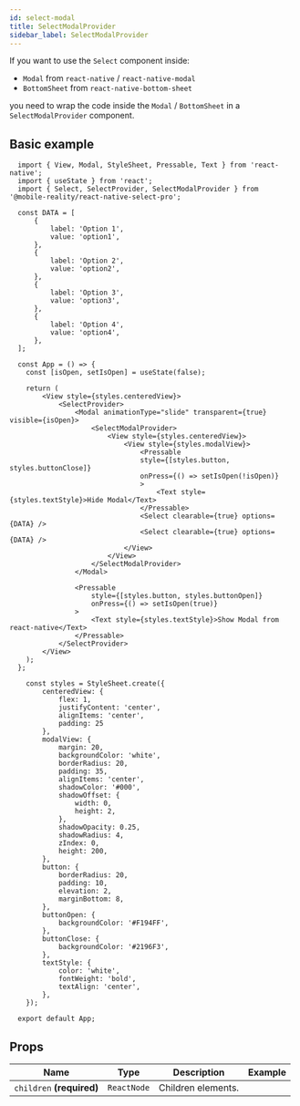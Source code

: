 ```yaml
---
id: select-modal
title: SelectModalProvider
sidebar_label: SelectModalProvider
---
```


If you want to use the `Select` component inside:

-   `Modal` from `react-native` / `react-native-modal`
-   `BottomSheet` from `react-native-bottom-sheet`

you need to wrap the code inside the `Modal` / `BottomSheet` in a `SelectModalProvider` component.

## Basic example

```SnackPlayer name=SelectModal&dependencies=@mobile-reality/react-native-select-pro@2.0.0
  import { View, Modal, StyleSheet, Pressable, Text } from 'react-native';
  import { useState } from 'react';
  import { Select, SelectProvider, SelectModalProvider } from '@mobile-reality/react-native-select-pro';

  const DATA = [
      {
          label: 'Option 1',
          value: 'option1',
      },
      {
          label: 'Option 2',
          value: 'option2',
      },
      {
          label: 'Option 3',
          value: 'option3',
      },
      {
          label: 'Option 4',
          value: 'option4',
      },
  ];

  const App = () => {
    const [isOpen, setIsOpen] = useState(false);

    return (
        <View style={styles.centeredView}>
            <SelectProvider>
                <Modal animationType="slide" transparent={true} visible={isOpen}>
                    <SelectModalProvider>
                        <View style={styles.centeredView}>
                            <View style={styles.modalView}>
                                <Pressable
                                style={[styles.button, styles.buttonClose]}
                                onPress={() => setIsOpen(!isOpen)}
                                >
                                    <Text style={styles.textStyle}>Hide Modal</Text>
                                </Pressable>
                                <Select clearable={true} options={DATA} />
                                <Select clearable={true} options={DATA} />
                            </View>
                        </View>
                    </SelectModalProvider>
                </Modal>

                <Pressable
                    style={[styles.button, styles.buttonOpen]}
                    onPress={() => setIsOpen(true)}
                >
                    <Text style={styles.textStyle}>Show Modal from react-native</Text>
                </Pressable>
            </SelectProvider>
        </View>
    );
  };

    const styles = StyleSheet.create({
        centeredView: {
            flex: 1,
            justifyContent: 'center',
            alignItems: 'center',
            padding: 25
        },
        modalView: {
            margin: 20,
            backgroundColor: 'white',
            borderRadius: 20,
            padding: 35,
            alignItems: 'center',
            shadowColor: '#000',
            shadowOffset: {
                width: 0,
                height: 2,
            },
            shadowOpacity: 0.25,
            shadowRadius: 4,
            zIndex: 0,
            height: 200,
        },
        button: {
            borderRadius: 20,
            padding: 10,
            elevation: 2,
            marginBottom: 8,
        },
        buttonOpen: {
            backgroundColor: '#F194FF',
        },
        buttonClose: {
            backgroundColor: '#2196F3',
        },
        textStyle: {
            color: 'white',
            fontWeight: 'bold',
            textAlign: 'center',
        },
    });

  export default App;
```

## Props

<div className='table-size'>

| Name                      | Type        | Description        | Example |
| ------------------------- | ----------- | ------------------ | ------- |
| `children` **(required)** | `ReactNode` | Children elements. |         |

</div>
